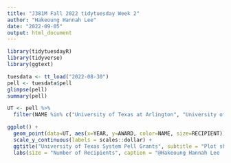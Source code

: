 ```yaml
---
title: "J381M Fall 2022 tidytuesday Week 2"
author: "Hakeoung Hannah Lee"
date: "2022-09-05"
output: html_document
---
```


```r
library(tidytuesdayR)
library(tidyverse)
library(ggtext)

tuesdata <- tt_load("2022-08-30")
pell <- tuesdata$pell
glimpse(pell)
summary(pell)
```


```r
UT <- pell %>%
  filter(NAME %in% c("University of Texas at Arlington", "University of Texas at Dallas", "University of Texas at San Antonio", "University of Texas - Austin", "University of Texas - El Paso", "University of Texas Health Science Center at Houston"))
```

```r
ggplot() + 
  geom_point(data=UT, aes(x=YEAR, y=AWARD, color=NAME, size=RECIPIENT)) +
  scale_y_continuous(labels = scales::dollar) +
  ggtitle("University of Texas System Pell Grants", subtitle = "Plot shows the total amount of Pell Grants awarded to students at each University of Texas University from 1999 to 2017.") +
  labs(size = "Number of Recipients", caption = "@Hakeoung Hannah Lee | Source: U.S. Department of Education")
```

